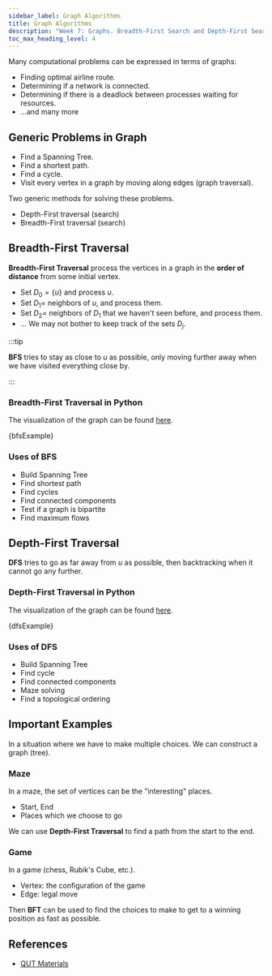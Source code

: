 ```yaml
---
sidebar_label: Graph Algorithms
title: Graph Algorithms
description: "Week 7: Graphs. Breadth-First Search and Depth-First Search"
toc_max_heading_level: 4
---
```




Many computational problems can be expressed in terms of graphs:

- Finding optimal airline route.
- Determining if a network is connected.
- Determining if there is a deadlock between processes waiting for resources.
- ...and many more

## Generic Problems in Graph

- Find a Spanning Tree.
- Find a shortest path.
- Find a cycle.
- Visit every vertex in a graph by moving along edges (graph traversal).

Two generic methods for solving these problems.

- Depth-First traversal (search)
- Breadth-First traversal (search)

## Breadth-First Traversal

**Breadth-First Traversal** process the vertices in a graph in the **order of distance** from some initial vertex.

- Set $D_0 = \{u\}$ and process $u$.
- Set $D_1 =$ neighbors of $u$, and process them.
- Set $D_2 =$ neighbors of $D_1$ that we haven't seen before, and process them.
- ...
  We may not bother to keep track of the sets $D_j$.

:::tip

**BFS** tries to stay as close to $u$ as possible, only moving further away when we have visited everything close by.

:::

### Breadth-First Traversal in Python

The visualization of the graph can be found [here](070-graphs.mdx#graph-visualization).

<CodeBlock language="python" title="_assets-07/bfs.py">
  {bfsExample}
</CodeBlock>

### Uses of BFS

- Build Spanning Tree
- Find shortest path
- Find cycles
- Find connected components
- Test if a graph is bipartite
- Find maximum flows

## Depth-First Traversal

**DFS** tries to go as far away from $u$ as possible, then backtracking when it cannot go any further.

### Depth-First Traversal in Python

The visualization of the graph can be found [here](070-graphs.mdx#graph-visualization).

<CodeBlock language="python" title="_assets-07/dfs.py">
  {dfsExample}
</CodeBlock>

### Uses of DFS

- Build Spanning Tree
- Find cycle
- Find connected components
- Maze solving
- Find a topological ordering

## Important Examples

In a situation where we have to make multiple choices. We can construct a graph (tree).

### Maze

In a maze, the set of vertices can be the "interesting" places.

- Start, End
- Places which we choose to go

We can use **Depth-First Traversal** to find a path from the start to the end.

### Game

In a game (chess, Rubik's Cube, etc.).

- Vertex: the configuration of the game
- Edge: legal move

Then **BFT** can be used to find the choices to make to get to a
winning position as fast as possible.

## References

- [QUT Materials](https://github.com/xiaohai-huang/resources/tree/master/QUT/Discrete-Structure/week7)
